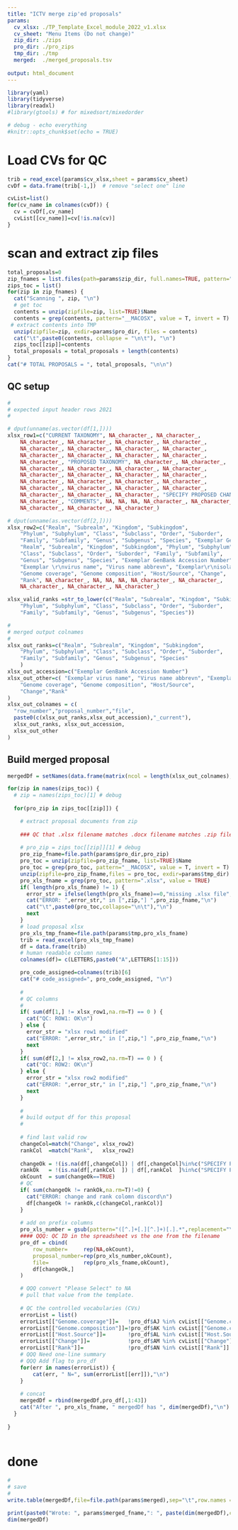 ```yaml
---
title: "ICTV merge zip'ed proposals"
params:
  cv_xlsx: ./TP_Template_Excel_module_2022_v1.xlsx
  cv_sheet: "Menu Items (Do not change)"
  zip_dir: ./zips
  pro_dir: ./pro_zips
  tmp_dir: ./tmp
  merged:  ./merged_proposals.tsv
  
output: html_document
---
```


```r
library(yaml)
library(tidyverse)
library(readxl)
#library(gtools) # for mixedsort/mixedorder

# debug - echo everything
#knitr::opts_chunk$set(echo = TRUE)

```

# Load CVs for QC
```r
trib = read_excel(params$cv_xlsx,sheet = params$cv_sheet)
cvDf = data.frame(trib[-1,])  # remove "select one" line

cvList=list()
for(cv_name in colnames(cvDf)) {
  cv = cvDf[,cv_name]
  cvList[[cv_name]]=cv[!is.na(cv)]
}
```

# scan and extract zip files
```r
total_proposals=0
zip_fnames = list.files(path=params$zip_dir, full.names=TRUE, pattern="*.zip")
zips_toc = list()
for(zip in zip_fnames) {
  cat("Scanning ", zip, "\n")
  # get toc
  contents = unzip(zipfile=zip, list=TRUE)$Name  
  contents = grep(contents, pattern="__MACOSX", value = T, invert = T)
 # extract contents into TMP
  unzip(zipfile=zip, exdir=params$pro_dir, files = contents)
  cat("\t",paste0(contents, collapse = "\n\t"), "\n")
  zips_toc[[zip]]=contents
  total_proposals = total_proposals + length(contents)
}
cat("# TOTAL PROPOSALS = ", total_proposals, "\n\n")
```

## QC setup
```r
#
# expected input header rows 2021
#

# dput(unname(as.vector(df[1,])))
xlsx_row1=c("CURRENT TAXONOMY", NA_character_, NA_character_, 
    NA_character_, NA_character_, NA_character_, NA_character_, 
    NA_character_, NA_character_, NA_character_, NA_character_, 
    NA_character_, NA_character_, NA_character_, NA_character_, 
    NA_character_, "PROPOSED TAXONOMY", NA_character_, NA_character_, 
    NA_character_, NA_character_, NA_character_, NA_character_, 
    NA_character_, NA_character_, NA_character_, NA_character_, 
    NA_character_, NA_character_, NA_character_, NA_character_, 
    NA_character_, NA_character_, NA_character_, NA_character_, 
    NA_character_, NA_character_, NA_character_, "SPECIFY PROPOSED CHANGE", 
    NA_character_, "COMMENTS", NA, NA, NA, NA_character_, NA_character_, 
    NA_character_, NA_character_, NA_character_)

# dput(unname(as.vector(df[2,])))
xlsx_row2=c("Realm", "Subrealm", "Kingdom", "Subkingdom", 
    "Phylum", "Subphylum", "Class", "Subclass", "Order", "Suborder", 
    "Family", "Subfamily", "Genus", "Subgenus", "Species", "Exemplar GenBank Accession Number", 
    "Realm", "Subrealm", "Kingdom", "Subkingdom", "Phylum", "Subphylum", 
    "Class", "Subclass", "Order", "Suborder", "Family", "Subfamily", 
    "Genus", "Subgenus", "Species", "Exemplar GenBank Accession Number", 
    "Exemplar \r\nvirus name", "Virus name abbrevn", "Exemplar\r\nisolate designation", 
    "Genome coverage", "Genome composition", "Host/Source", "Change", 
    "Rank", NA_character_, NA, NA, NA, NA_character_, NA_character_, 
    NA_character_, NA_character_, NA_character_)

xlsx_valid_ranks =str_to_lower(c("Realm", "Subrealm", "Kingdom", "Subkingdom", 
    "Phylum", "Subphylum", "Class", "Subclass", "Order", "Suborder", 
    "Family", "Subfamily", "Genus", "Subgenus", "Species"))

#
# merged output colnames
#
xlsx_out_ranks=c("Realm", "Subrealm", "Kingdom", "Subkingdom", 
    "Phylum", "Subphylum", "Class", "Subclass", "Order", "Suborder", 
    "Family", "Subfamily", "Genus", "Subgenus", "Species"
    )
xlsx_out_accession=c("Exemplar GenBank Accession Number")
xlsx_out_other=c( "Exemplar virus name", "Virus name abbrevn", "Exemplar isolate designation", 
    "Genome coverage", "Genome composition", "Host/Source",
    "Change","Rank"
)
xlsx_out_colnames = c(
  "row_number","proposal_number","file",
  paste0(c(xlsx_out_ranks,xlsx_out_accession),"_current"),
  xlsx_out_ranks, xlsx_out_accession,
  xlsx_out_other
)

```
## Build merged proposal

```r
mergedDf = setNames(data.frame(matrix(ncol = length(xlsx_out_colnames), nrow = 0)), xlsx_out_colnames)

for(zip in names(zips_toc)) {
  # zip = names(zips_toc)[1] # debug
  
  for(pro_zip in zips_toc[[zip]]) {

    # extract proposal documents from zip
    
    ### QC that .xlsx filename matches .docx filename matches .zip filename (ignore extra docs and xls's)
    
    # pro_zip = zips_toc[[zip]][1] # debug
    pro_zip_fname=file.path(params$pro_dir,pro_zip)
    pro_toc = unzip(zipfile=pro_zip_fname, list=TRUE)$Name
    pro_toc = grep(pro_toc, pattern="__MACOSX", value = T, invert = T)
    unzip(zipfile=pro_zip_fname,files = pro_toc, exdir=params$tmp_dir)
    pro_xls_fname = grep(pro_toc, pattern=".xlsx", value = TRUE)
    if( length(pro_xls_fname) != 1) {
      error_str = ifelse(length(pro_xls_fname)==0,"missing .xlsx file","multiple .xlsx files")
      cat("ERROR: ",error_str," in [",zip,"] ",pro_zip_fname,"\n")
      cat("\t",paste0(pro_toc,collapse="\n\t"),"\n")
      next
    }
    # load proposal xlsx
    pro_xls_tmp_fname=file.path(params$tmp,pro_xls_fname)
    trib = read_excel(pro_xls_tmp_fname)
    df = data.frame(trib)
    # human readable column names
    colnames(df)= c(LETTERS,paste0("A",LETTERS[1:15]))

    pro_code_assigned=colnames(trib)[6]
    cat("# code_assigned=", pro_code_assigned, "\n")
    
    #
    # QC columns
    #
    if( sum(df[1,] != xlsx_row1,na.rm=T) == 0 ) {
      cat("QC: ROW1: OK\n")
    } else {
      error_str = "xlsx row1 modified"
      cat("ERROR: ",error_str," in [",zip,"] ",pro_zip_fname,"\n")
      next
    }
    if( sum(df[2,] != xlsx_row2,na.rm=T) == 0 ) {
      cat("QC: ROW2: OK\n")
    } else {
      error_str = "xlsx row2 modified"
      cat("ERROR: ",error_str," in [",zip,"] ",pro_zip_fname,"\n")
      next
    }
    
    #
    # build output df for this proposal
    #
    
    # find last valid row
    changeCol=match("Change", xlsx_row2)
    rankCol  =match("Rank",   xlsx_row2)
    
    changeOk = !(is.na(df[,changeCol]) | df[,changeCol]%in%c("SPECIFY PROPOSED CHANGE", "Change", "Please select"))
    rankOk   = !(is.na(df[,rankCol  ]) | df[,rankCol  ]%in%c("SPECIFY PROPOSED CHANGE", "Rank",   "Please select"))
    okCount  = sum(changeOk==TRUE)
    # QC
    if( sum(changeOk != rankOk,na.rm=T)!=0) {
      cat("ERROR: change and rank colomn discord\n")
      df[changeOk != rankOk,c(changeCol,rankCol)]
    }
  
    # add on prefix columns
    pro_xls_number = gsub(pattern="([^.]+[.][^.]+)[.].*",replacement="\\1",x=pro_xls_fname)
    #### QQQ: QC ID in the spreadsheet vs the one from the filename
    pro_df = cbind(
        row_number=     rep(NA,okCount),
        proposal_number=rep(pro_xls_number,okCount),
        file=           rep(pro_xls_fname,okCount),
        df[changeOk,]
    )

    # QQQ convert "Please Select" to NA
    # pull that value from the template. 
    
    # QC the controlled vocabularies (CVs) 
    errorList = list()
    errorList[["Genome.coverage"]]=   !pro_df$AJ %in% cvList[["Genome.coverage"]]
    errorList[["Genome.composition"]]=!pro_df$AK %in% cvList[["Genome.composition"]]
    errorList[["Host.Source"]]=       !pro_df$AL %in% cvList[["Host.Source"]]
    errorList[["Change"]]=            !pro_df$AM %in% cvList[["Change"]]
    errorList[["Rank"]]=              !pro_df$AN %in% cvList[["Rank"]]
    # QQQ Need one-line summary
    # QQQ Add flag to pro_df
    for(err in names(errorList)) {
        cat(err, " N=", sum(errorList[[err]]),"\n")
    }
    
    # concat
    mergedDf = rbind(mergedDf,pro_df[,1:43])
    cat("After ", pro_xls_fname, " mergedDf has ", dim(mergedDf),"\n")
  }
  
}



```

# done

```r
#
# save
#
write.table(mergedDf,file=file.path(params$merged),sep="\t",row.names = F, na = "")

print(paste0("Wrote: ", params$merged_fname,": ", paste(dim(mergedDf),collapse=" lines, ")," cols"))
dim(mergedDf)
```
